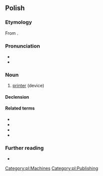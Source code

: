{{also|drukarką}}
==Polish==

===Etymology===
From {{affix|pl|drukować|-arka}}.

===Pronunciation===
* {{pl-IPA}}
* {{audio|Pl-drukarka.ogg|audio|lang=pl}}

===Noun===
{{pl-noun|f}}

# [[printer]] (device)

====Declension====
{{pl-decl-noun-f}}

====Related terms====
* {{l|pl|drukarnia}}
* {{l|pl|drukarz}}
* {{l|pl|drukować}}
* {{l|pl|drukowany}}

===Further reading===
* {{R:PWN}}

[[Category:pl:Machines]]
[[Category:pl:Publishing]]